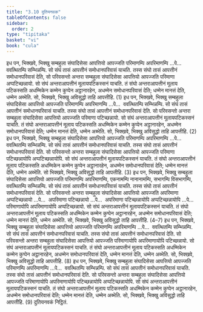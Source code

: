 ```yaml
---
title: "3.10 दुतियनवक"
tableOfContents: false
sidebar:
  order: 2
type: "tipitaka"
basket: "vi"
book: "cula"
---
```



<DynamicBreadcrumb />

<Division number="183" book="cula">

<Paragraph number="764" book="cula">
इध पन, भिक्खवे, भिक्खु सम्बहुला संघादिसेसा आपत्तियो आपज्जति परिमाणम्पि अपरिमाणम्पि …पे…  ववत्थितम्पि सम्भिन्नम्पि. सो संघं तासं आपत्तीनं समोधानपरिवासं याचति. तस्स संघो तासं आपत्तीनं समोधानपरिवासं देति, सो परिवसन्तो अन्तरा सम्बहुला संघादिसेसा आपत्तियो आपज्जति परिमाणा अप्पटिच्छन्नायो. सो संघं अन्तराआपत्तीनं मूलायपटिकस्सनं याचति. तं संघो अन्तराआपत्तीनं मूलाय पटिकस्सति अधम्मिकेन कम्मेन कुप्पेन अट्ठानारहेन, अधम्मेन समोधानपरिवासं देति; धम्मेन मानत्तं देति, धम्मेन अब्भेति. सो, भिक्खवे, भिक्खु अविसुद्धो ताहि आपत्तीहि. (1)
</Paragraph>

<Paragraph number="765" book="cula">
इध पन, भिक्खवे, भिक्खु सम्बहुला संघादिसेसा आपत्तियो आपज्जति परिमाणम्पि अपरिमाणम्पि …पे…  ववत्थितम्पि सम्भिन्नम्पि. सो संघं तासं आपत्तीनं समोधानपरिवासं याचति. तस्स संघो तासं आपत्तीनं समोधानपरिवासं देति. सो परिवसन्तो अन्तरा सम्बहुला संघादिसेसा आपत्तियो आपज्जति परिमाणा पटिच्छन्नायो. सो संघं अन्तराआपत्तीनं मूलायपटिकस्सनं याचति. तं संघो अन्तराआपत्तीनं मूलाय पटिकस्सति अधम्मिकेन कम्मेन कुप्पेन अट्ठानारहेन, अधम्मेन समोधानपरिवासं देति; धम्मेन मानत्तं देति, धम्मेन अब्भेति. सो, भिक्खवे, भिक्खु अविसुद्धो ताहि आपत्तीहि. (2)
</Paragraph>

<Paragraph number="766" book="cula">
इध पन, भिक्खवे, भिक्खु सम्बहुला संघादिसेसा आपत्तियो आपज्जति परिमाणम्पि अपरिमाणम्पि …पे…  ववत्थितम्पि सम्भिन्नम्पि. सो संघं तासं आपत्तीनं समोधानपरिवासं याचति. तस्स संघो तासं आपत्तीनं समोधानपरिवासं देति. सो परिवसन्तो अन्तरा सम्बहुला संघादिसेसा आपत्तियो आपज्जति परिमाणा पटिच्छन्नायोपि अप्पटिच्छन्नायोपि. सो संघं अन्तराआपत्तीनं मूलायपटिकस्सनं याचति. तं संघो अन्तराआपत्तीनं मूलाय पटिकस्सति अधम्मिकेन कम्मेन कुप्पेन अट्ठानारहेन, अधम्मेन समोधानपरिवासं देति; धम्मेन मानत्तं देति, धम्मेन अब्भेति. सो भिक्खवे, भिक्खु अविसुद्धो ताहि आपत्तीहि. (3)
</Paragraph>

<Paragraph number="767" book="cula">
इध पन, भिक्खवे, भिक्खु सम्बहुला संघादिसेसा आपत्तियो आपज्जति परिमाणम्पि अपरिमाणम्पि, एकनामम्पि नानानामम्पि, सभागम्पि विसभागम्पि, ववत्थितम्पि सम्भिन्नम्पि. सो संघं तासं आपत्तीनं समोधानपरिवासं याचति. तस्स संघो तासं आपत्तीनं समोधानपरिवासं देति. सो परिवसन्तो अन्तरा सम्बहुला संघादिसेसा आपत्तियो आपज्जति अपरिमाणा अप्पटिच्छन्नायो …पे…  अपरिमाणा पटिच्छन्नायो …पे…  अपरिमाणा पटिच्छन्नायोपि अप्पटिच्छन्नायोपि …पे…  परिमाणायोपि अपरिमाणायोपि अप्पटिच्छन्नायो. सो संघं अन्तराआपत्तीनं मूलायपटिकस्सनं याचति. तं संघो अन्तराआपत्तीनं मूलाय पटिकस्सति अधम्मिकेन कम्मेन कुप्पेन अट्ठानारहेन, अधम्मेन समोधानपरिवासं देति; धम्मेन मानत्तं देति, धम्मेन अब्भेति. सो, भिक्खवे, भिक्खु अविसुद्धो ताहि आपत्तीहि. (4–7)
</Paragraph>

<Paragraph number="768" book="cula">
इध पन, भिक्खवे, भिक्खु सम्बहुला संघादिसेसा आपत्तियो आपज्जति परिमाणम्पि अपरिमाणम्पि …पे…  ववत्थितम्पि सम्भिन्नम्पि. सो संघं तासं आपत्तीनं समोधानपरिवासं याचति. तस्स संघो तासं आपत्तीनं समोधानपरिवासं देति. सो परिवसन्तो अन्तरा सम्बहुला संघादिसेसा आपत्तियो आपज्जति परिमाणायोपि अपरिमाणायोपि पटिच्छन्नायो. सो संघं अन्तराआपत्तीनं मूलायपटिकस्सनं याचति. तं संघो अन्तराआपत्तीनं मूलाय पटिकस्सति अधम्मिकेन कम्मेन कुप्पेन अट्ठानारहेन, अधम्मेन समोधानपरिवासं देति, धम्मेन मानत्तं देति, धम्मेन अब्भेति. सो, भिक्खवे, भिक्खु अविसुद्धो ताहि आपत्तीहि. (8)
</Paragraph>

<Paragraph number="769" book="cula">
इध पन, भिक्खवे, भिक्खु सम्बहुला संघादिसेसा आपत्तियो आपज्जति परिमाणम्पि अपरिमाणम्पि …पे…  ववत्थितम्पि सम्भिन्नम्पि. सो संघं तासं आपत्तीनं समोधानपरिवासं याचति. तस्स संघो तासं आपत्तीनं समोधानपरिवासं देति. सो परिवसन्तो अन्तरा सम्बहुला संघादिसेसा आपत्तियो आपज्जति परिमाणायोपि अपरिमाणायोपि पटिच्छन्नायोपि अप्पटिच्छन्नायोपि. सो संघं अन्तराआपत्तीनं मूलायपटिकस्सनं याचति. तं संघो अन्तराआपत्तीनं मूलाय पटिकस्सति अधम्मिकेन कम्मेन कुप्पेन अट्ठानारहेन, अधम्मेन समोधानपरिवासं देति; धम्मेन मानत्तं देति, धम्मेन अब्भेति. सो, भिक्खवे, भिक्खु अविसुद्धो ताहि आपत्तीहि. (9)

</Paragraph>
</Division>

<Paragraph number="770" type="center" book="cula">
दुतियनवकं निट्ठितं.
</Paragraph>